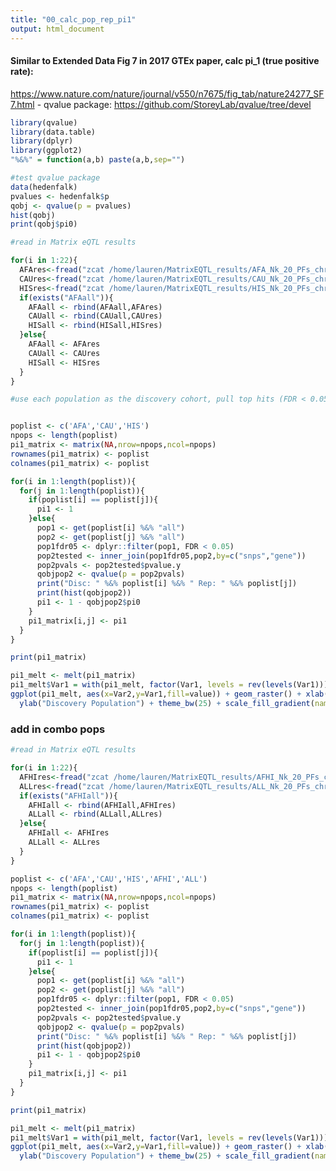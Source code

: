 ```yaml
---
title: "00_calc_pop_rep_pi1"
output: html_document
---
```


#### Similar to Extended Data Fig 7 in 2017 GTEx paper, calc pi_1 (true positive rate):
<https://www.nature.com/nature/journal/v550/n7675/fig_tab/nature24277_SF7.html>
- qvalue package: <https://github.com/StoreyLab/qvalue/tree/devel>

```r
library(qvalue)
library(data.table)
library(dplyr)
library(ggplot2)
"%&%" = function(a,b) paste(a,b,sep="")

#test qvalue package
data(hedenfalk)
pvalues <- hedenfalk$p
qobj <- qvalue(p = pvalues)
hist(qobj)
print(qobj$pi0)
```

```r
#read in Matrix eQTL results

for(i in 1:22){
  AFAres<-fread("zcat /home/lauren/MatrixEQTL_results/AFA_Nk_20_PFs_chr" %&% i %&% ".meqtl.cis.2017-07-05.txt.gz",header=T)
  CAUres<-fread("zcat /home/lauren/MatrixEQTL_results/CAU_Nk_20_PFs_chr" %&% i %&% ".meqtl.cis.2017-07-05.txt.gz",header=T)
  HISres<-fread("zcat /home/lauren/MatrixEQTL_results/HIS_Nk_20_PFs_chr" %&% i %&% ".meqtl.cis.2017-07-05.txt.gz",header=T)
  if(exists("AFAall")){
    AFAall <- rbind(AFAall,AFAres)
    CAUall <- rbind(CAUall,CAUres)
    HISall <- rbind(HISall,HISres)
  }else{
    AFAall <- AFAres
    CAUall <- CAUres
    HISall <- HISres
  }
}

#use each population as the discovery cohort, pull top hits (FDR < 0.05) and calc pi_1 in each pop as the replication cohort


poplist <- c('AFA','CAU','HIS')
npops <- length(poplist)
pi1_matrix <- matrix(NA,nrow=npops,ncol=npops)
rownames(pi1_matrix) <- poplist
colnames(pi1_matrix) <- poplist

for(i in 1:length(poplist)){
  for(j in 1:length(poplist)){
    if(poplist[i] == poplist[j]){
      pi1 <- 1
    }else{
      pop1 <- get(poplist[i] %&% "all")
      pop2 <- get(poplist[j] %&% "all")
      pop1fdr05 <- dplyr::filter(pop1, FDR < 0.05)
      pop2tested <- inner_join(pop1fdr05,pop2,by=c("snps","gene"))
      pop2pvals <- pop2tested$pvalue.y
      qobjpop2 <- qvalue(p = pop2pvals)
      print("Disc: " %&% poplist[i] %&% " Rep: " %&% poplist[j])
      print(hist(qobjpop2))
      pi1 <- 1 - qobjpop2$pi0
    }
    pi1_matrix[i,j] <- pi1
  }
}

print(pi1_matrix)

pi1_melt <- melt(pi1_matrix)
pi1_melt$Var1 = with(pi1_melt, factor(Var1, levels = rev(levels(Var1))))
ggplot(pi1_melt, aes(x=Var2,y=Var1,fill=value)) + geom_raster() + xlab("Replication Population") + 
  ylab("Discovery Population") + theme_bw(25) + scale_fill_gradient(name=expression(pi[1])) 
```

### add in combo pops
```r
#read in Matrix eQTL results

for(i in 1:22){
  AFHIres<-fread("zcat /home/lauren/MatrixEQTL_results/AFHI_Nk_20_PFs_chr" %&% i %&% ".meqtl.cis.2017-08-09.txt.gz",header=T)
  ALLres<-fread("zcat /home/lauren/MatrixEQTL_results/ALL_Nk_20_PFs_chr" %&% i %&% ".meqtl.cis.2017-08-08.txt.gz",header=T)
  if(exists("AFHIall")){
    AFHIall <- rbind(AFHIall,AFHIres)
    ALLall <- rbind(ALLall,ALLres)
  }else{
    AFHIall <- AFHIres
    ALLall <- ALLres
  }
}

poplist <- c('AFA','CAU','HIS','AFHI','ALL')
npops <- length(poplist)
pi1_matrix <- matrix(NA,nrow=npops,ncol=npops)
rownames(pi1_matrix) <- poplist
colnames(pi1_matrix) <- poplist

for(i in 1:length(poplist)){
  for(j in 1:length(poplist)){
    if(poplist[i] == poplist[j]){
      pi1 <- 1
    }else{
      pop1 <- get(poplist[i] %&% "all")
      pop2 <- get(poplist[j] %&% "all")
      pop1fdr05 <- dplyr::filter(pop1, FDR < 0.05)
      pop2tested <- inner_join(pop1fdr05,pop2,by=c("snps","gene"))
      pop2pvals <- pop2tested$pvalue.y
      qobjpop2 <- qvalue(p = pop2pvals)
      print("Disc: " %&% poplist[i] %&% " Rep: " %&% poplist[j])
      print(hist(qobjpop2))
      pi1 <- 1 - qobjpop2$pi0
    }
    pi1_matrix[i,j] <- pi1
  }
}

print(pi1_matrix)

pi1_melt <- melt(pi1_matrix)
pi1_melt$Var1 = with(pi1_melt, factor(Var1, levels = rev(levels(Var1))))
ggplot(pi1_melt, aes(x=Var2,y=Var1,fill=value)) + geom_raster() + xlab("Replication Population") + 
  ylab("Discovery Population") + theme_bw(25) + scale_fill_gradient(name=expression(pi[1])) 
```